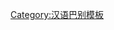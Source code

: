 {{User language-5|hife|茲個用戶不但只可以'''[[:Category:Hife-5 使用者|熟練]]'''個講'''[[:Category:Hife 使用者|海豐話]]'''交流。|海豐話|12|9}}<noinclude>[[Category:汉语巴别模板]]</noinclude>